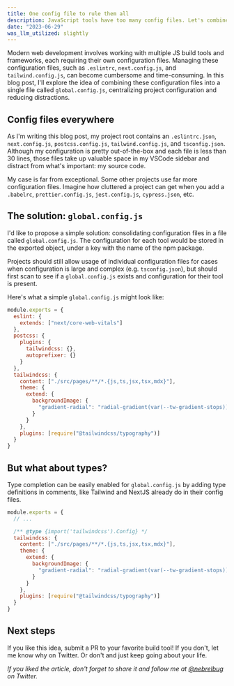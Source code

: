 ```yaml
---
title: One config file to rule them all
description: JavaScript tools have too many config files. Let's combine them.
date: "2023-06-29"
was_llm_utilized: slightly
---
```


Modern web development involves working with multiple JS build tools and frameworks, each requiring their own configuration files. Managing these configuration files, such as `.eslintrc`, `next.config.js`, and `tailwind.config.js`, can become cumbersome and time-consuming. In this blog post, I'll explore the idea of combining these configuration files into a single file called `global.config.js`, centralizing project configuration and reducing distractions.

## Config files everywhere

As I'm writing this blog post, my project root contains an `.eslintrc.json`, `next.config.js`, `postcss.config.js`, `tailwind.config.js`, and `tsconfig.json`. Although my configuration is pretty out-of-the-box and each file is less than 30 lines, those files take up valuable space in my VSCode sidebar and distract from what's important: my source code.

My case is far from exceptional. Some other projects use far more configuration files. Imagine how cluttered a project can get when you add a `.babelrc`, `prettier.config.js`, `jest.config.js`, `cypress.json`, etc.

## The solution: `global.config.js`

I'd like to propose a simple solution: consolidating configuration files in a file called `global.config.js`. The configuration for each tool would be stored in the exported object, under a key with the name of the npm package.

Projects should still allow usage of individual configuration files for cases when configuration is large and complex (e.g. `tsconfig.json`), but should first scan to see if a `global.config.js` exists and configuration for their tool is present.

Here's what a simple `global.config.js` might look like:

```js
module.exports = {
  eslint: {
    extends: ["next/core-web-vitals"]
  },
  postcss: {
    plugins: {
      tailwindcss: {},
      autoprefixer: {}
    }
  },
  tailwindcss: {
    content: ["./src/pages/**/*.{js,ts,jsx,tsx,mdx}"],
    theme: {
      extend: {
        backgroundImage: {
          "gradient-radial": "radial-gradient(var(--tw-gradient-stops))"
        }
      }
    },
    plugins: [require("@tailwindcss/typography")]
  }
}
```

## But what about types?

Type completion can be easily enabled for `global.config.js` by adding type definitions in comments, like Tailwind and NextJS already do in their config files.

```js
module.exports = {
  // ...

  /** @type {import('tailwindcss').Config} */
  tailwindcss: {
    content: ["./src/pages/**/*.{js,ts,jsx,tsx,mdx}"],
    theme: {
      extend: {
        backgroundImage: {
          "gradient-radial": "radial-gradient(var(--tw-gradient-stops))"
        }
      }
    },
    plugins: [require("@tailwindcss/typography")]
  }
}
```

## Next steps

If you like this idea, submit a PR to your favorite build tool! If you don't, let me know why on Twitter. Or don't and just keep going about your life.

_If you liked the article, don't forget to share it and follow me at [@nebrelbug](https://twitter.com/nebrelbug) on Twitter._
